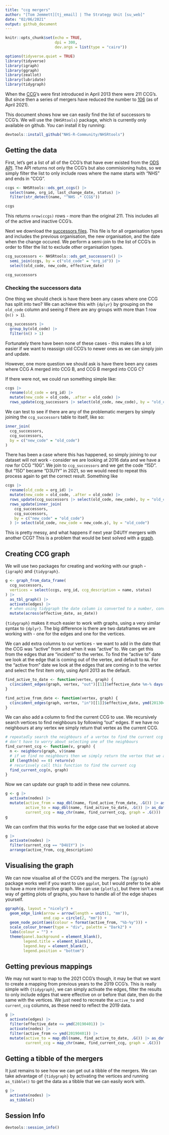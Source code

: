 ```yaml
---
title: "ccg mergers"
author: "[Tom Jemmett][tj_email] | The Strategy Unit [su_web]"
date: "02/06/2021"
output: github_document
---
```


```r
knitr::opts_chunk$set(echo = TRUE,
                      dpi = 300,
                      dev.args = list(type = "cairo"))

options(tidyverse.quiet = TRUE)
library(tidyverse)
library(igraph)
library(ggraph)
library(zeallot)
library(lubridate)
library(tidygraph)
```

When the [CCG][ccgs]'s were first introduced in April 2013 there were 211 CCG's. But since then a series of mergers have reduced the number to [106][ccg21] (as of April 2021).

This document shows how we can easily find the list of successors to CCG's. We will use the `{NHSRtools}` package, which is currently only available on github. You can install it by running:

```r
devtools::install_github("NHS-R-Community/NHSRtools")
```

## Getting the data

First, let's get a list of all of the CCG's that have ever existed from the [ODS API][ods_api]. The API returns not only the CCG's but also commisioning hubs, so we simply filter the list to only include rows where the name starts with "NHS" and ends in "CCG".

```r
ccgs <- NHSRtools::ods_get_ccgs() |>
  select(name, org_id, last_change_date, status) |>
  filter(str_detect(name, "^NHS .* CCG$"))

ccgs
```

This returns `nrow(ccgs)` rows - more than the original 211. This includes all of the active and inactive CCG's.

Next we download the [successors files][ods_downloads]. This file is for all organisation types and includes the previous organisation, the new organisation, and the date when the change occured. We perform a semi-join to the list of CCG's in order to filter the list to exclude other organisation types.

```r
ccg_successors <- NHSRtools::ods_get_successors() |>
  semi_join(ccgs, by = c("old_code" = "org_id")) |>
  select(old_code, new_code, effective_date)

ccg_successors
```

### Checking the successors data

One thing we should check is have there been any cases where one CCG has split into two? We can achieve this with `{dplyr}` by grouping on the `old_code` column and seeing if there are any groups with more than 1 row (`n() > 1`).

```r
ccg_successors |>
  group_by(old_code) |>
  filter(n() > 1)
```

Fortunately there have been none of these cases - this makes life a lot easier if we want to reassign old CCG's to newer ones as we can simply join and update.

However, one more question we should ask is have there been any cases where CCG A merged into CCG B, and CCG B merged into CCG C?

If there were not, we could run something simple like:

```r
ccgs |>
  rename(old_code = org_id) |>
  mutate(new_code = old_code, .after = old_code) |>
  rows_update(ccg_successors |> select(old_code, new_code), by = "old_code")
```

We can test to see if there are any of the problematic mergers by simply joining the `ccg_successors` table to itself, like so:

```r
inner_join(
  ccg_successors,
  ccg_successors,
  by = c("new_code" = "old_code")
)
```

There has been a case where this has happened, so simply joining to our dataset will not work - consider we are looking at 2016 data and we have a row for CCG "10G". We join to `ccg_successors` and we get the code "15D". But "15D" became "D3U1Y" in 2021, so we would need to repeat this process again to get the correct result. Something like


```r
ccgs |>
  rename(old_code = org_id) |>
  mutate(new_code = old_code, .after = old_code) |>
  rows_update(ccg_successors |> select(old_code, new_code), by = "old_code") |>
  rows_update(inner_join(
    ccg_successors,
    ccg_successors,
    by = c("new_code" = "old_code")
  ) |> select(old_code, new_code = new_code.y), by = "old_code")
```

This is pretty messy, and what happens if next year D4U1Y mergers with another CCG? This is a problem that would be best solved with a [graph][graph].

## Creating CCG graph

We will use two packages for creating and working with our graph - `{igraph}` and `{tidygraph}`.

```r
g <- graph_from_data_frame(
  ccg_successors,
  vertices = select(ccgs, org_id, ccg_description = name, status)
) |>
  as_tbl_graph() |>
  activate(edges) |>
  # when using tidygraph the date column is converted to a number, convert back to a date
  mutate(across(effective_date, as_date))
```

`{tidygraph}` makes it much easier to work with graphs, using a very similar syntax to `{dplyr}`. The big difference is there are two dataframes we are working with - one for the edges and one for the vertices.

We can add extra columns to our vertices - we want to add in the date that the CCG was "active" from and when it was "active" to. We can get this from the edges that are "incident" to the vertex. To find the "active to" date we look at the edge that is coming out of the vertex, and default to `NA`. For the "active from" date we look at the edges that are coming in to the vertex and select the first item only, using April 2013 as the default.

```r
find_active_to_date <- function(vertex, graph) {
  c(incident_edges(graph, vertex, "out")[[1]]$effective_date %m-% days(1), as_date(NA))[[1]]
}

find_active_from_date <- function(vertex, graph) {
  c(incident_edges(graph, vertex, "in")[[1]]$effective_date, ymd(20130401))[[1]]
}
```

We can also add a column to find the current CCG to use. We recursively search vertices to find neighbours by following "out" edges. If we have no neighbours at any vertex we simply return that vertex as the current CCG.

```r
# repeatadly search the neighbours of a vertex to find the current ccg - each vertex only has one "out" edge, so we
# don't have to worry about selecting one of the neighbours
find_current_ccg <- function(v, graph) {
  n <- neighbors(graph, v)$name
  # if we find no neighbours then we simply return the vertex that we are at
  if (length(n) == 0) return(v)
  # recurisvely call this function to find the current ccg
  find_current_ccg(n, graph) 
}
```

Now we can update our graph to add in these new columns.

```r
g <- g |>
  activate(nodes) |>
  mutate(active_from = map_dbl(name, find_active_from_date, .G()) |> as_date(),
         active_to = map_dbl(name, find_active_to_date, .G()) |> as_date(),
         current_ccg = map_chr(name, find_current_ccg, graph = .G()))
g
```

We can confirm that this works for the edge case that we looked at above

```r
g |>
  activate(nodes) |>
  filter(current_ccg == "D4U1Y") |>
  arrange(active_from, ccg_description)
```

## Visualising the graph

We can now visualise all of the CCG's and the mergers. The `{ggraph}` package works well if you want to use `ggplot`, but I would prefer to be able to have a more interactive graph. We can use `{plotly}`, but there isn't a neat way of getting plots of graphs, you have to handle all of the edge shapes yourself.

```r
ggraph(g, layout = "nicely") +
  geom_edge_link(arrow = arrow(length = unit(1, "mm")),
                 end_cap = circle(2, "mm")) +
  geom_node_point(aes(colour = format(active_from, "%b-%y"))) +
  scale_colour_brewer(type = "div", palette = "Dark2") +
  labs(colour = "") +
  theme(panel.background = element_blank(),
        legend.title = element_blank(),
        legend.key = element_blank(),
        legend.position = "bottom")
```

## Getting previous mappings

We may not want to map to the 2021 CCG's though, it may be that we want to create a mapping from previous years to the 2019 CCG's. This is really simple with `{tidygraph}`, we can simply activate the edges, filter the results to only include edges that were effective on or before that date, then do the same with the vertices. We just need to recreate the `active_to` and `current_ccg` columns, as these need to reflect the 2019 data.

```r
g |>
  activate(edges) |>
  filter(effective_date <= ymd(20190401)) |>
  activate(nodes) |>
  filter(active_from <= ymd(20190401)) |>
  mutate(active_to = map_dbl(name, find_active_to_date, .G()) |> as_date(),
         current_ccg = map_chr(name, find_current_ccg, graph = .G()))
```

## Getting a tibble of the mergers

It just remains to see how we can get out a tibble of the mergers. We can take advantage of `{tidygraph}` by activating the vertices and running `as_tibble()` to get the data as a tibble that we can easily work with.

```r
g |>
  activate(nodes) |>
  as_tibble()
```

## Session Info

```r
devtools::session_info()
```

[tj_email]: mailto:thomas.jemmett@nhs.net
[su_web]: https://www.strategyunitwm.nhs.uk/
[ccgs]: https://www.england.nhs.uk/commissioning/who-commissions-nhs-services/ccgs/
[ccg21]: https://geoportal.statistics.gov.uk/datasets/48fc517976fd495c80a2fbde97b103e6_0/explore
[ods_api]: https://digital.nhs.uk/services/organisation-data-service/guidance-for-developers/search-endpoint
[ods_downloads]: https://digital.nhs.uk/services/organisation-data-service/data-downloads/miscellaneous
[graph]: https://en.wikipedia.org/wiki/Graph_(abstract_data_type)